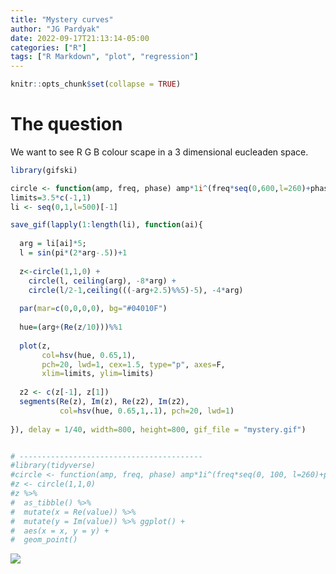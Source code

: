 ```yaml
---
title: "Mystery curves"
author: "JG Pardyak"
date: 2022-09-17T21:13:14-05:00
categories: ["R"]
tags: ["R Markdown", "plot", "regression"]
---
```


```r
knitr::opts_chunk$set(collapse = TRUE)
```

# The question

We want to see R G B colour scape in a 3 dimensional eucleaden space.



```r
library(gifski)

circle <- function(amp, freq, phase) amp*1i^(freq*seq(0,600,l=260)+phase)
limits=3.5*c(-1,1)
li <- seq(0,1,l=500)[-1]

save_gif(lapply(1:length(li), function(ai){
  
  arg = li[ai]*5;
  l = sin(pi*(2*arg-.5))+1
  
  z<-circle(1,1,0) + 
    circle(l, ceiling(arg), -8*arg) + 
    circle(l/2-1,ceiling(((-arg+2.5)%%5)-5), -4*arg) 
  
  par(mar=c(0,0,0,0), bg="#04010F")
  
  hue=(arg+(Re(z/10)))%%1
  
  plot(z, 
       col=hsv(hue, 0.65,1), 
       pch=20, lwd=1, cex=1.5, type="p", axes=F, 
       xlim=limits, ylim=limits)
  
  z2 <- c(z[-1], z[1])
  segments(Re(z), Im(z), Re(z2), Im(z2), 
           col=hsv(hue, 0.65,1,.1), pch=20, lwd=1)
  
}), delay = 1/40, width=800, height=800, gif_file = "mystery.gif")


# -----------------------------------------
#library(tidyverse)
#circle <- function(amp, freq, phase) amp*1i^(freq*seq(0, 100, l=260)+phase)
#z <- circle(1,1,0) 
#z %>% 
#  as_tibble() %>%
#  mutate(x = Re(value)) %>%
#  mutate(y = Im(value)) %>% ggplot() +
#  aes(x = x, y = y) +
#  geom_point()

```


![](mystery.gif)
